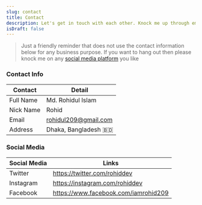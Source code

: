 ```yaml
---
slug: contact
title: Contact
description: Let's get in touch with each other. Knock me up through email (business only) or social media
isDraft: false
---
```


> Just a friendly reminder that does not use the contact information below for any business purpose. If you want to hang out then please knock me on any [social media platform](#social-media) you like

### Contact Info

<div className="table-wrapper">
  <table>
    <thead>
      <tr>
        <th>Contact</th>
        <th>Detail</th>
      </tr>
    </thead>
    <tbody>
      <tr>
        <td>Full Name</td>
        <td>Md. Rohidul Islam</td>
      </tr>
      <tr>
        <td>Nick Name</td>
        <td>Rohid</td>
      </tr>
      <tr>
        <td>Email</td>
        <td>
          <a href="mailto:rohidul209@gmail.com">rohidul209@gmail.com</a>
        </td>
      </tr>
      <tr>
        <td>Address</td>
        <td>Dhaka, Bangladesh 🇧🇩</td>
      </tr>
    </tbody>
  </table>
</div>

### Social Media

<div className="table-wrapper">
  <table>
    <thead>
      <tr>
        <th>Social Media</th>
        <th>Links</th>
      </tr>
    </thead>
    <tbody>
      <tr>
        <td>Twitter</td>
        <td>
          <a href="https://twitter.com/rohiddev">
            https://twitter.com/rohiddev
          </a>
        </td>
      </tr>
      <tr>
        <td>Instagram</td>
        <td>
          <a href="https://instagram.com/rohiddev">
            https://instagram.com/rohiddev
          </a>
        </td>
      </tr>
      <tr>
        <td>Facebook</td>
        <td>
          <a href="https://www.facebook.com/iamrohid209">
            https://www.facebook.com/iamrohid209
          </a>
        </td>
      </tr>
    </tbody>
  </table>
</div>
